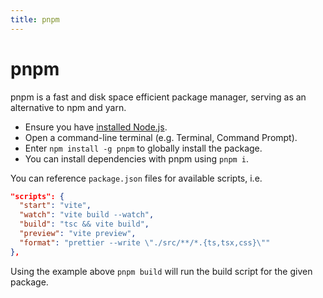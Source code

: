 ```yaml
---
title: pnpm
---
```


# pnpm

pnpm is a fast and disk space efficient package manager, serving as an alternative to npm and yarn.

- Ensure you have [installed Node.js](./nodejs).
- Open a command-line terminal (e.g. Terminal, Command Prompt).
- Enter `npm install -g pnpm` to globally install the package.
- You can install dependencies with pnpm using `pnpm i`.

You can reference `package.json` files for available scripts, i.e.

```json copy filename="package.json"
"scripts": {
  "start": "vite",
  "watch": "vite build --watch",
  "build": "tsc && vite build",
  "preview": "vite preview",
  "format": "prettier --write \"./src/**/*.{ts,tsx,css}\""
},
```

Using the example above `pnpm build` will run the build script for the given package.
